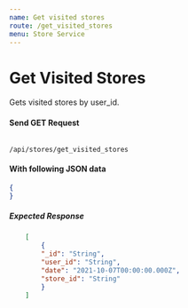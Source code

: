```yaml
---
name: Get visited stores
route: /get_visited_stores
menu: Store Service
---
```


# Get Visited Stores
Gets visited stores by user_id.

#### Send GET Request 
<Code>
/api/stores/get_visited_stores
</Code>

#### With following JSON data
```json
{
}
```

##### Expected Response
```json
    [
        {
        "_id": "String",
        "user_id": "String",
        "date": "2021-10-07T00:00:00.000Z",
        "store_id": "String"
        }
    ]
```
